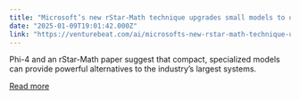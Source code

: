 ```yaml
---
title: "Microsoft’s new rStar-Math technique upgrades small models to outperform OpenAI’s o1-preview at math problems"
date: "2025-01-09T19:01:42.000Z"
link: "https://venturebeat.com/ai/microsofts-new-rstar-math-technique-upgrades-small-models-to-outperform-openais-o1-preview-at-math-problems/"
---
```


Phi-4 and an rStar-Math paper suggest that compact, specialized models can provide powerful alternatives to the industry’s largest systems.

[Read more](https://venturebeat.com/ai/microsofts-new-rstar-math-technique-upgrades-small-models-to-outperform-openais-o1-preview-at-math-problems/)

